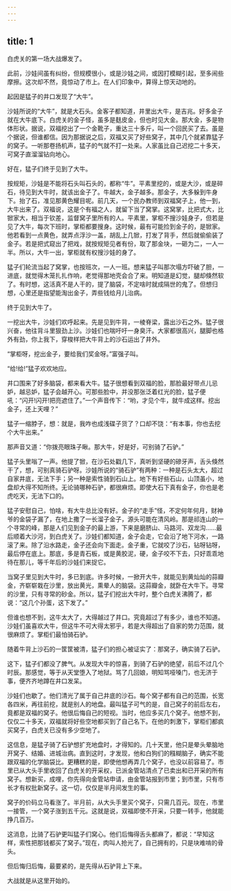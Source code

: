 ```yaml
---
---
---
```

title: 1
---



白虎关的第一场大战爆发了。

此前，沙娃间虽有纠纷，但规模很小，或是沙娃之间，或因打模糊引起，至多闹些摩擦。这次却不然，竟惊动了市上。在人们印象中，算得上惊天动地的。

起因是猛子的井口发现了“大牛”。

沙娃所说的“大牛”，就是大石头。金客子都知道，井里出大牛，是吉兆。好多金子就在大牛底下。白虎关的金子怪，虽多是麸皮金，但也时见大金。那大金，多是物体形状。据说，双福挖出了一个金靴子，重达三十多斤，叫一个回民买了去。虽是个据说，但谁都信。因为那据说之后，双福又买了好些窝子，其中几个就紧靠猛子的窝子。一听那卷扬机声，猛子的气就不打一处来。人家虽比自己迟挖二十多天，可窝子直溜溜钻向地心。

好在，猛子们终于见到了大牛。

按规矩，沙娃是不能将石头叫石头的，都称“牛”。平素里挖的，或是大沙，或是碎石，待见到大牛时，就该出金子了。牛越大，金子越多。那金子，大多躲到牛身下。抬了石，准见那黄色耀目呢。前几天，一个民办教师到双福窝子上，他一到，大牛出来了。双福说，这是个有福之人，就留下当了窝掌。这窝掌，比把式大，比锨家大，相当于钦差，监督窝子里所有的人。平素里，掌柜不搜沙娃身子，但若是见了大牛，每次下班时，掌柜都要搜身。这时候，最有可能捡到金子的，是锨家。他若看到一点黄色，就弄点浮沙一盖，胡乱上几锨，打发了背手，然后就偷偷装了金子。若是把式窥出了把戏，就按规矩见者有份，取了那金块，一砸为二，一人一半。所以，大牛一出，掌柜就有权搜沙娃的身了。

猛子们轮流当起了窝掌，也按班次，一人一班。想来猛子叫那次塌方吓破了胆，一进底，就觉得木笼扎扎作响，老觉得那地壳会合了来。明知道是幻觉，腿却倏然软了。有时想，这活真不是人干的，提了脑袋，不定啥时就成隔世的鬼了。但想归想，心里还是指望能淘出金子，弄些钱给月儿治病。

终于见到大牛了。

一挖出大牛，沙娃们欢呼起来。先是见到牛背，一棱脊梁，露出沙石之外。猛子很兴奋，他往背斗里狠劲上沙。沙娃们也喘吁吁一身臭汗。大家都很高兴，腿脚也格外有劲，你上我下，穿梭样把大牛背上的沙石运出了井外。

“掌柜呀，挖出金子，要给我们奖金呀。”富强子叫。

“给!给!”猛子欢欢地应。

井口围来了好多脑袋，都来看大牛。猛子很想看到双福的脸，那脸最好带点儿忌妒，越忌妒，猛子会越开心。可那些脸中，并没那张泛着红光的脸，猛子便吼：“闪开!闪开!把亮遮住了。”一个声音传下：“哟，才见个牛，就牛成这样。挖出金子，还上天哩？”

猛子一缩脖子，想：就是，我咋也成浅碟子货了？口却不饶：“有本事，你也去挖个大牛出来。”

那声音又道：“你拨亮眼珠子瞅。那大牛，好是好，可别骑了石驴。”

猛子头里嗡了一声。他提了锨，在沙石处戳几下，真听到坚硬的磣牙声，舌头倏然干了，想，可别真骑石驴呀。沙娃所说的“骑石驴”有两种：一种是石头太大，超过自家井底，无法下手；另一种是索性骑到石山上。地下有好些石山，山顶虽小，地盘却大得不知所终。无论骑哪种石驴，都很麻烦。即使大石下真有金子，你也是老虎吃天，无法下口的。

猛子安慰自己，怕啥，有大牛总比没有好。金子的“走手”怪，不定何年何月，财神爷的金袋子漏了，在地上撒了一长溜子金子，源头可能在清风岭。那是祁连山的一个寻常的峰，那是人们见到金子的最上游，下来是磨脐山、马路河、双龙沟……最后顺着大沙河，到白虎关了。沙娃们都知道，金子会走，它会沿了地下河水，一路滚了来。除了沿水路走，金子还会向下面走。金子重，它就咬了沙石，钻呀钻呀，最后停在底上。那底，多是青石板，或是黄胶泥，硬，金子咬不下去，只好乖乖地待在那儿，等千年后的沙娃们来捉它。

当窝子里见到大牛时，多已到底。许多时候，一掀开大牛，就能见到黄灿灿的蒜瓣金，齐崭崭栽在沙里，放出黄光，熏晕人的脑袋。这蒜瓣金，就卧在大牛下。寻常的沙里，只有寻常的砂金。所以，猛子们挖出大牛时，整个白虎关沸腾了，都说：“这几个孙蛋，这下发了。”

但谁也想不到，这牛太大了，大得越过了井口。究竟超过了有多少，谁也不知道。沙娃们虽喜欢大牛，但这牛不可大得太邪乎，若是大得超出了自家的势力范围，就很麻烦了。掌柜们最怕骑石驴。

随着牛背上沙石的一筐筐被清，猛子们的担心被证实了：那窝子，确实骑了石驴。

这下，猛子们都没了脾气。从发现大牛的惊喜，到骑了石驴的绝望，前后不过几个时辰。那感觉，等于从天堂堕入了地狱。骂了几回娘，明知骂哑嗓门，也无济于事，便齐齐地蹲在井口发呆。

沙娃们也歇了。他们清光了属于自己井底的沙石。每个窝子都有自己的范围，长宽各四米，再往前挖，就是别人的地盘。最叫猛子可气的是，自己窝子的前后左右，竟都是双福的窝子。他很后悔自己的短视。当时，他应多买几个窝子。他想不到，仅仅二十多天，双福就将好些空地都买到了自己名下。在他的刺激下，掌柜们都疯买窝子，白虎关已没有多少空地了。

这信息，是猛子骑了石驴想扩充地盘时，才得知的。几十天里，他只是晕头晕脑地开窝子、结婚、进城治病。直到这时，才发现，他和白狗们的糨糊脑子，确实不能跟双福的化学脑袋比。更糟糕的是，即使他想再弄几个窝子，也没以前容易了。市里已从大头手里收回了白虎关的开采权，已派金管站清点了已卖出和已开采的所有窝子。想新买，成哩，你先得向金管站申请，由金管站报到市里；到市里，只有市长才有权批新窝子。这一切，仅仅是半月间发生的事。

窝子的价码立马看涨了。半月前，从大头手里买个窝子，只需几百元。现在，市里一接管，一个窝子涨到五千元。这就是说，双福即使不开采，只要一转手，他就能挣几百万。

这消息，比骑了石驴更叫猛子们窝心。他们后悔得舌头都麻了，都说：“早知这样，索性把那钱都买了窝子。”现在，肉叫人抢光了，自己拥有的，只是块难啃的骨头。

但后悔归后悔，最要紧的，是先得从石驴背上下来。

大战就是从这里开始的。